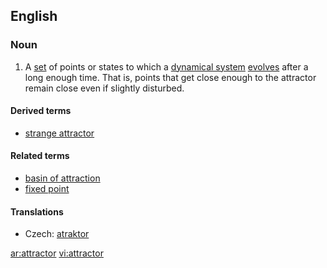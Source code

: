 ==English==
{{wikipedia}}
===Noun===
{{en-noun}}

# {{context|mathematics|physics}} A [[set]] of points or states to which a [[dynamical system]] [[evolve]]s after a long enough time.  That is, points that get close enough to the attractor remain close even if slightly disturbed.  

====Derived terms====
* [[strange attractor]]

====Related terms====
* [[basin of attraction]]
* [[fixed point]]

====Translations====
{{trans-top|set of points or states to which a dynamical system evolves after a long enough time}}
* Czech: [[atraktor]] {{m}}
{{trans-mid}}
{{trans-bottom}}

[[ar:attractor]]
[[vi:attractor]]